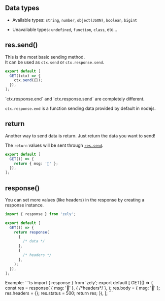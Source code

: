## Data types

- Available types: `string`, `number`, `object(JSON)`, `boolean`, `bigint`

- Unavailable types: `undefined`, `function`, `class`, etc...

## res.send()

This is the most basic sending method.  
It can be used as `ctx.send` or `ctx.response.send`.

```ts
export default [
  GET((ctx) => {
    ctx.send({});
  }),
];
```

<Box type="error">
`ctx.response.end` and `ctx.response.send` are completely different.

`ctx.response.end` is a function sending data provided by default in nodejs.

</Box>

## return

Another way to send data is return. Just return the data you want to send!

The `return` values will be sent through [`res.send`](<#res.send()>).

```ts
export default [
  GET(() => {
    return { msg: '👋' };
  }),
];
```

## response()

You can set more values ​​(like headers) in the response by creating a response instance.

```ts
import { response } from 'zely';

export default [
  GET(() => {
    return response(
      {
        /* data */
      },
      {
        /* headers */
      },
    );
  }),
];
```

<Box type="tip">
  Example:
  ```ts
  import { response } from 'zely';
  export default [
    GET(() => {
      const res = response(
        { msg: '👋' },
        {
          /*headers*/
        },
      );
      res.body = { msg: '🎉' };
      res.headers = {};
      res.status = 500;
      return res;
    }),
  ];
  ```
</Box>
